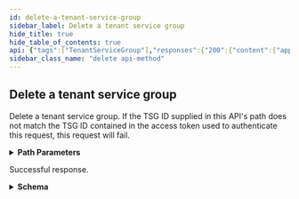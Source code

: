 ```yaml
---
id: delete-a-tenant-service-group
sidebar_label: Delete a tenant service group
hide_title: true
hide_table_of_contents: true
api: {"tags":["TenantServiceGroup"],"responses":{"200":{"content":{"application/json":{"schema":{"allOf":[{"type":"object","allOf":[{"required":["id"],"type":"object","properties":{"id":{"description":"The tenant service group's ID.","allOf":[{"description":"A unique identifier.","maxLength":10,"minLength":10,"pattern":"^1[0-9]+$","type":"string","readOnly":true,"example":"1378242802"}],"readOnly":true},"parent_id":{"description":"The TSG ID for this tenant service group's parent.\n","allOf":[{"type":"string","allOf":[{"description":"A unique identifier.","maxLength":10,"minLength":10,"pattern":"^1[0-9]+$","type":"string","readOnly":true,"example":"1378242802"}],"readOnly":false,"example":1995877003}]},"display_name":{"description":"The tenant service group's display name.\n","type":"string","example":"AT&T"},"vertical":{"description":"A token that identifies the business vertical supported by the SASE\nproducts managed by this TSG.\n","type":"string","enum":["High Tech","Education","Manufacturing","Hospitality","Professional & Legal Services","Wholesale & Retail","Finance","Telecommunications","State & Local Government","Transportation & Logistics","Federal Government","Media & Entertainment","Nonclassifiable Establishments","Healthcare","Utilities & Energy","Insurance","Agriculture","Pharma & Life Sciences","Construction","Aerospace & Defense","Real Estate","Restaurant/Food Industry","Other"],"example":"High Tech"}}}]}]}}},"description":"Successful response."}},"operationId":"delete-tenancy-v1-tenant_service_groups-tsg_id","parameters":[{"name":"tsg_id","description":"A unique identifier for the tenant service group.\n","schema":{"description":"A unique identifier.","maxLength":10,"minLength":10,"pattern":"^1[0-9]+$","type":"string","readOnly":true,"example":"1378242802"},"in":"path","required":true}],"security":[{"Bearer":[]}],"description":"Delete a tenant service group. If the TSG ID supplied\nin this API's path does not match the TSG ID contained in\nthe access token used to authenticate this request, this\nrequest will fail.\n","method":"delete","path":"/tenancy/v1/tenant_service_groups/{tsg_id}","servers":[{"url":"https://api.sase.paloaltonetworks.com"}],"securitySchemes":{"Bearer":{"type":"http","scheme":"bearer"}},"info":{"title":"Tenant Service Group","version":"1.0","description":"Manages tenant service groups.\n","contact":{}},"postman":{"name":"Delete a tenant service group","description":{"content":"Delete a tenant service group. If the TSG ID supplied\nin this API's path does not match the TSG ID contained in\nthe access token used to authenticate this request, this\nrequest will fail.\n","type":"text/plain"},"url":{"path":["tenancy","v1","tenant_service_groups",":tsg_id"],"host":["{{baseUrl}}"],"query":[],"variable":[{"disabled":false,"description":{"content":"(Required) A unique identifier for the tenant service group.\n","type":"text/plain"},"type":"any","value":"","key":"tsg_id"}]},"header":[{"key":"Accept","value":"application/json"}],"method":"DELETE","auth":{"type":"bearer","bearer":[{"type":"any","value":"<Bearer Token>","key":"token"}]}}}
sidebar_class_name: "delete api-method"
---
```



## Delete a tenant service group



Delete a tenant service group. If the TSG ID supplied
in this API&#39;s path does not match the TSG ID contained in
the access token used to authenticate this request, this
request will fail.


<details style={{"marginBottom":"1rem"}}><summary style={{}}><strong>Path Parameters</strong></summary><div><ul><ParamsItem className={"paramsItem"} param={{"name":"tsg_id","description":"A unique identifier for the tenant service group.\n","schema":{"description":"A unique identifier.","maxLength":10,"minLength":10,"pattern":"^1[0-9]+$","type":"string","readOnly":true,"example":"1378242802"},"in":"path","required":true}}></ParamsItem></ul></div></details><div><Tabs><TabItem label={"200"} value={"200"}><div>

Successful response.

</div><div><details style={{}}><summary style={{"textAlign":"left"}}><strong>Schema</strong></summary><div style={{"textAlign":"left","marginLeft":"1rem"}}></div><ul style={{"marginLeft":"1rem"}}><SchemaItem collapsible={false} name={"id"} required={false} schemaDescription={"The tenant service group's ID."} schemaName={"string"} qualifierMessage={"**Possible values:** 10 ≤ length ≤ 10, Value must match regular expression `^1[0-9]+$`"}></SchemaItem><SchemaItem collapsible={false} name={"parent_id"} required={false} schemaDescription={"The TSG ID for this tenant service group's parent.\n"} schemaName={"string"} qualifierMessage={"**Possible values:** 10 ≤ length ≤ 10, Value must match regular expression `^1[0-9]+$`"}></SchemaItem><SchemaItem collapsible={false} name={"display_name"} required={false} schemaDescription={"The tenant service group's display name.\n"} schemaName={"string"} qualifierMessage={undefined}></SchemaItem><SchemaItem collapsible={false} name={"vertical"} required={false} schemaDescription={"A token that identifies the business vertical supported by the SASE\nproducts managed by this TSG.\n"} schemaName={"string"} qualifierMessage={"**Possible values:** [`High Tech`, `Education`, `Manufacturing`, `Hospitality`, `Professional & Legal Services`, `Wholesale & Retail`, `Finance`, `Telecommunications`, `State & Local Government`, `Transportation & Logistics`, `Federal Government`, `Media & Entertainment`, `Nonclassifiable Establishments`, `Healthcare`, `Utilities & Energy`, `Insurance`, `Agriculture`, `Pharma & Life Sciences`, `Construction`, `Aerospace & Defense`, `Real Estate`, `Restaurant/Food Industry`, `Other`]"}></SchemaItem></ul></details></div></TabItem></Tabs></div>
      